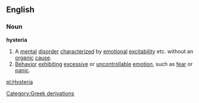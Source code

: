 ==English==
===Noun===
{{wikipedia}}
'''hysteria'''
#A [[mental]] [[disorder]] [[characterize]]d by [[emotional]] [[excitability]] etc. without an [[organic]] [[cause]].
#[[Behavior]] [[exhibit]]ing [[excessive]] or [[uncontrollable]] [[emotion]], such as [[fear]] or [[panic]].
[[Category:Greek derivations]]

[[pl:Hysteria]]